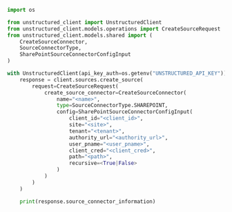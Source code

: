 ```python Python SDK
import os

from unstructured_client import UnstructuredClient
from unstructured_client.models.operations import CreateSourceRequest
from unstructured_client.models.shared import (
    CreateSourceConnector,
    SourceConnectorType,
    SharePointSourceConnectorConfigInput
)

with UnstructuredClient(api_key_auth=os.getenv("UNSTRUCTURED_API_KEY")) as client:
    response = client.sources.create_source(
        request=CreateSourceRequest(
            create_source_connector=CreateSourceConnector(
                name="<name>",
                type=SourceConnectorType.SHAREPOINT,
                config=SharePointSourceConnectorConfigInput(
                    client_id="<client_id>",
                    site="<site>",
                    tenant="<tenant>",
                    authority_url="<authority_url>",
                    user_pname="<user_pname>",
                    client_cred="<client_cred>",
                    path="<path>",
                    recursive=<True|False>
                )
            )
        )
    )

    print(response.source_connector_information)
```